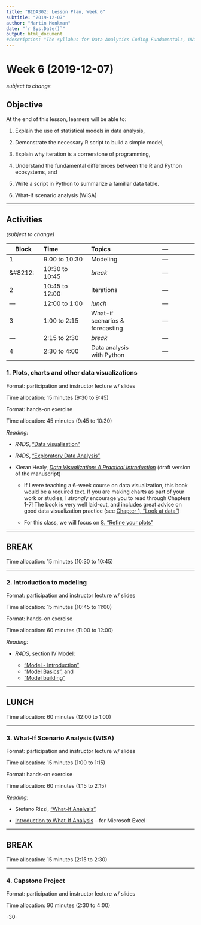 ```yaml
---
title: "BIDA302: Lesson Plan, Week 6"
subtitle: "2019-12-07"
author: "Martin Monkman"
date: "`r Sys.Date()`"
output: html_document
#description: "The syllabus for Data Analytics Coding Fundamentals, UVic BIDA302"
---
```


# Week 6 (2019-12-07)

_subject to change_


## Objective

At the end of this lesson, learners will be able to:

1. Explain the use of statistical models in data analysis,

2. Demonstrate the necessary R script to build a simple model,

3. Explain why iteration is a cornerstone of programming, 

4. Understand the fundamental differences between the R and Python ecosystems, and

5. Write a script in Python to summarize a familiar data table.

6. What-if scenario analysis (WISA)



***

## Activities

_(subject to change)_

| Block      | Time           | Topics  | &#8212; |
|---         |:---            |:---     |:---:  |
|1          | 9:00 to 10:30   | Modeling | &#8212; |
|&#8212:     | 10:30 to 10:45 | _break_ | &#8212; |
|2           | 10:45 to 12:00 | Iterations  | &#8212; |
|&#8212;     | 12:00 to 1:00  | _lunch_ | &#8212; |
|3           | 1:00 to 2:15   | What-if scenarios & forecasting  | &#8212; |
|&#8212;     | 2:15 to 2:30   | _break_ | &#8212; |
|4           | 2:30 to 4:00   | Data analysis with Python | &#8212; |



### 1. Plots, charts and other data visualizations

Format: participation and instructor lecture w/ slides

Time allocation: 15 minutes (9:30 to 9:45)


Format: hands-on exercise

Time allocation: 45 minutes (9:45 to 10:30)


_Reading:_

* _R4DS_, ["Data visualisation"](https://r4ds.had.co.nz/data-visualisation.html)

* _R4DS_, ["Exploratory Data Analysis"](https://r4ds.had.co.nz/exploratory-data-analysis.html)

* Kieran Healy, [_Data Visualization: A Practical Introduction_](http://socviz.co/) (draft version of the manuscript)

  - If I were teaching a 6-week course on data visualization, this book would be a required text. If you are making charts as part of your work or studies, I _strongly_ encourage you to read through Chapters 1-7! The book is very well laid-out, and includes great advice on good data visualization practice (see [Chapter 1, "Look at data"](http://socviz.co/lookatdata.html#lookatdata))  
  
  - For this class, we will focus on [8. "Refine your plots"](http://socviz.co/refineplots.html#refineplots)
  



***

## BREAK

Time allocation: 15 minutes (10:30 to 10:45)

***


### 2. Introduction to modeling

Format: participation and instructor lecture w/ slides

Time allocation: 15 minutes (10:45 to 11:00)

Format: hands-on exercise

Time allocation: 60 minutes (11:00 to 12:00)

_Reading:_

* _R4DS_, section IV Model:

  - ["Model - Introduction"](https://r4ds.had.co.nz/model-intro.html) 
  - ["Model Basics"](https://r4ds.had.co.nz/model-basics.html), and 
  - ["Model building"](https://r4ds.had.co.nz/model-building.html)




***

## LUNCH

Time allocation: 60 minutes (12:00 to 1:00)

***


### 3. What-If Scenario Analysis (WISA)

Format: participation and instructor lecture w/ slides

Time allocation: 15 minutes (1:00 to 1:15)

Format: hands-on exercise

Time allocation: 60 minutes (1:15 to 2:15)

_Reading:_

* Stefano Rizzi, ["What-If Analysis"](http://www-db.deis.unibo.it/~srizzi/PDF/eds-WIA.pdf), 

* [Introduction to What-If Analysis](https://support.office.com/en-us/article/introduction-to-what-if-analysis-22bffa5f-e891-4acc-bf7a-e4645c446fb4) -- for Microsoft Excel


***

## BREAK

Time allocation: 15 minutes (2:15 to 2:30)


***


### 4. Capstone Project

Format: participation and instructor lecture w/ slides

Time allocation: 90 minutes (2:30 to 4:00)







-30-
